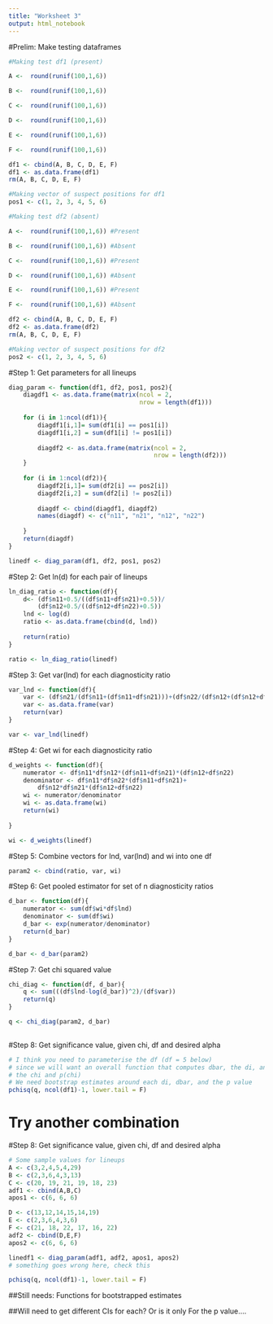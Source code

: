 ```yaml
---
title: "Worksheet 3"
output: html_notebook
---
```

#Prelim: Make testing dataframes
```r
#Making test df1 (present)

A <-  round(runif(100,1,6)) 

B <-  round(runif(100,1,6)) 

C <-  round(runif(100,1,6)) 

D <-  round(runif(100,1,6)) 

E <-  round(runif(100,1,6))  

F <-  round(runif(100,1,6)) 

df1 <- cbind(A, B, C, D, E, F)
df1 <- as.data.frame(df1)
rm(A, B, C, D, E, F)

#Making vector of suspect positions for df1
pos1 <- c(1, 2, 3, 4, 5, 6)

#Making test df2 (absent)

A <-  round(runif(100,1,6)) #Present 

B <-  round(runif(100,1,6)) #Absent 

C <-  round(runif(100,1,6)) #Present 

D <-  round(runif(100,1,6)) #Absent

E <-  round(runif(100,1,6)) #Present 

F <-  round(runif(100,1,6)) #Absent

df2 <- cbind(A, B, C, D, E, F)
df2 <- as.data.frame(df2)
rm(A, B, C, D, E, F)

#Making vector of suspect positions for df2
pos2 <- c(1, 2, 3, 4, 5, 6)

```

#Step 1: Get parameters for all lineups

```r
diag_param <- function(df1, df2, pos1, pos2){
    diagdf1 <- as.data.frame(matrix(ncol = 2, 
                                    nrow = length(df1)))
    
    for (i in 1:ncol(df1)){
        diagdf1[i,1]= sum(df1[i] == pos1[i])
        diagdf1[i,2] = sum(df1[i] != pos1[i])
        
        diagdf2 <- as.data.frame(matrix(ncol = 2, 
                                        nrow = length(df2)))
    }
    
    for (i in 1:ncol(df2)){
        diagdf2[i,1]= sum(df2[i] == pos2[i])
        diagdf2[i,2] = sum(df2[i] != pos2[i]) 
        
        diagdf <- cbind(diagdf1, diagdf2)
        names(diagdf) <- c("n11", "n21", "n12", "n22")
        
    }
    return(diagdf)
}

linedf <- diag_param(df1, df2, pos1, pos2)

```

#Step 2: Get ln(d) for each pair of lineups
```r
ln_diag_ratio <- function(df){
    d<- (df$n11+0.5/((df$n11+df$n21)+0.5))/
        (df$n12+0.5/((df$n12+df$n22)+0.5))
    lnd <- log(d)
    ratio <- as.data.frame(cbind(d, lnd))
    
    return(ratio)
}

ratio <- ln_diag_ratio(linedf)
```

#Step 3: Get var(lnd) for each diagnosticity ratio

```r
var_lnd <- function(df){
    var <- (df$n21/(df$n11+(df$n11+df$n21)))+(df$n22/(df$n12+(df$n12+df$n22)))
    var <- as.data.frame(var)
    return(var)
}

var <- var_lnd(linedf)
```

#Step 4: Get wi for each diagnosticity ratio

```r
d_weights <- function(df){
    numerator <- df$n11*df$n12*(df$n11+df$n21)*(df$n12+df$n22)
    denominator <- df$n11*df$n22*(df$n11+df$n21)+
        df$n12*df$n21*(df$n12+df$n22)
    wi <- numerator/denominator
    wi <- as.data.frame(wi)
    return(wi)
    
}

wi <- d_weights(linedf)

```

#Step 5: Combine vectors for lnd, var(lnd) and wi into one df
```r
param2 <- cbind(ratio, var, wi)

```
#Step 6: Get pooled estimator for set of n diagnosticity ratios

```r
d_bar <- function(df){
    numerator <- sum(df$wi*df$lnd)
    denominator <- sum(df$wi)
    d_bar <- exp(numerator/denominator)
    return(d_bar)
}

d_bar <- d_bar(param2)
```

#Step 7: Get chi squared value
```r
chi_diag <- function(df, d_bar){
    q <- sum(((df$lnd-log(d_bar))^2)/(df$var))
    return(q)
}

q <- chi_diag(param2, d_bar)
    
```

#Step 8: Get significance value, given chi, df and desired alpha
```r
# I think you need to parameterise the df (df = 5 below)
# since we will want an overall function that computes dbar, the di, and
# the chi and p(chi)
# We need bootstrap estimates around each di, dbar, and the p value
pchisq(q, ncol(df1)-1, lower.tail = F)

```
# Try another combination

#Step 8: Get significance value, given chi, df and desired alpha
```r
# Some sample values for lineups
A <- c(3,2,4,5,4,29)
B <- c(2,3,6,4,3,13)
C <- c(20, 19, 21, 19, 18, 23)
adf1 <- cbind(A,B,C)
apos1 <- c(6, 6, 6)

D <- c(13,12,14,15,14,19)
E <- c(2,3,6,4,3,6)
F <- c(21, 18, 22, 17, 16, 22)
adf2 <- cbind(D,E,F)
apos2 <- c(6, 6, 6)

linedf1 <- diag_param(adf1, adf2, apos1, apos2)
# something goes wrong here, check this

pchisq(q, ncol(df1)-1, lower.tail = F)

```




##Still needs: Functions for bootstrapped estimates

##Will need to get different CIs for each? Or is it only For the p value....